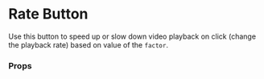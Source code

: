 

<Meta of={RateButtonStories} name="Docs" />

<Canvas of={RateButtonStories.Primary} />

<Canvas of={RateButtonStories.Secondary} />

# Rate Button

Use this button to speed up or slow down video playback on click (change the playback rate)
based on value of the `factor`.

### Props

<ArgTypes of={RateButtonStories.Primary} />
